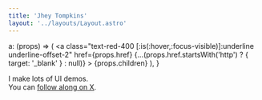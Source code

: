 ```yaml
---
title: 'Jhey Tompkins'
layout: '../layouts/Layout.astro'
---
```

  a: (props) => (
    <a
      class="text-red-400 [:is(:hover,:focus-visible)]:underline underline-offset-2"
      href={props.href}
      {...(props.href.startsWith('http') ? { target: '_blank' } : null)}
    >
      {props.children}
    </a>
  ),
}

I make lots of UI demos.<br/>You can [follow along on X](https://twitter.com/intent/follow?screen_name=jh3yy).
